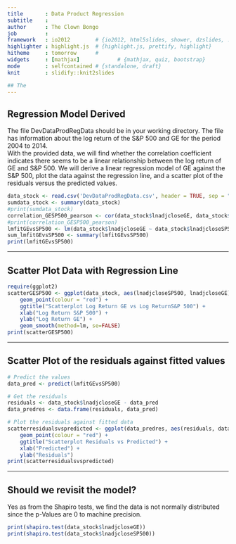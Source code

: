 ```yaml
---
title       : Data Product Regression
subtitle    : 
author      : The Clown Bongo
job         : 
framework   : io2012        # {io2012, html5slides, shower, dzslides, ...}
highlighter : highlight.js  # {highlight.js, prettify, highlight}
hitheme     : tomorrow      # 
widgets     : [mathjax]            # {mathjax, quiz, bootstrap}
mode        : selfcontained # {standalone, draft}
knit        : slidify::knit2slides

## The 
---
```


## Regression Model Derived

The file DevDataProdRegData should be in your working directory. The file has information about the log return of the S&P 500 and GE for the period 2004 to 2014.  
With the provided data, we will find whether the correlation coefficient indicates there seems to be a linear relationship between the log return of GE and S&P 500. We will derive a linear regression model of GE against the S&P 500, plot the data against the regression line, and a scatter plot of the residuals versus the predicted values.
```r
data_stock <- read.csv('DevDataProdRegData.csv', header = TRUE, sep = ",")
sumdata_stock <- summary(data_stock)
#print(sumdata_stock)
correlation_GESP500_pearson <- cor(data_stock$lnadjcloseGE, data_stock$lnadjcloseSP500, method = "pearson")
#print(correlation_GESP500_pearson)
lmfitGEvsSP500 <- lm(data_stock$lnadjcloseGE ~ data_stock$lnadjcloseSP500)
sum_lmfitGEvsSP500 <- summary(lmfitGEvsSP500)
print(lmfitGEvsSP500)
```

---

## Scatter Plot Data with Regression Line

```r
require(ggplot2)
scatterGESP500 <- ggplot(data_stock, aes(lnadjcloseSP500, lnadjcloseGE)) + 
    geom_point(colour = "red") + 
    ggtitle("Scatterplot Log Return GE vs Log ReturnS&P 500") + 
    xlab("Log Return S&P 500") + 
    ylab("Log Return GE") + 
    geom_smooth(method=lm, se=FALSE)
print(scatterGESP500)
```

---

## Scatter Plot of the residuals against fitted values

```r
# Predict the values
data_pred <- predict(lmfitGEvsSP500)

# Get the residuals
residuals <- data_stock$lnadjcloseGE - data_pred
data_predres <- data.frame(residuals, data_pred)

# Plot the residuals against fitted data
scatterresidualsvspredicted <- ggplot(data_predres, aes(residuals, data_pred)) + 
    geom_point(colour = "red") + 
    ggtitle("Scatterplot Residuals vs Predicted") + 
    xlab("Predicted") + 
    ylab("Residuals") 
print(scatterresidualsvspredicted)
```

---

## Should we revisit the model?

Yes as from the Shapiro tests, we find the data is not normally distributed since the p-Values are 0 to machine precision.
```r
print(shapiro.test(data_stock$lnadjcloseGE)) 
print(shapiro.test(data_stock$lnadjcloseSP500))
```





